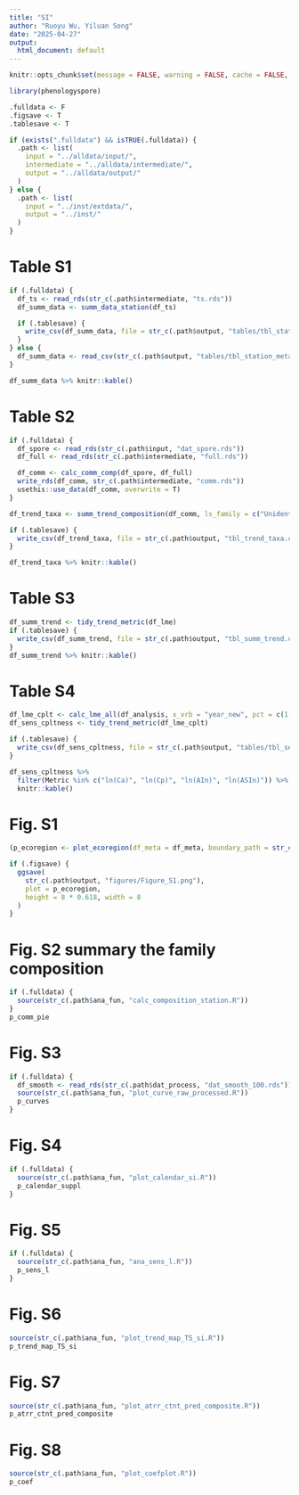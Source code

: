 ```yaml
---
title: "SI"
author: "Ruoyu Wu, Yiluan Song"
date: "2025-04-27"
output:
  html_document: default
---
```


```r
knitr::opts_chunk$set(message = FALSE, warning = FALSE, cache = FALSE, progress = FALSE)

library(phenologyspore)

.fulldata <- F
.figsave <- T
.tablesave <- T

if (exists(".fulldata") && isTRUE(.fulldata)) {
  .path <- list(
    input = "../alldata/input/",
    intermediate = "../alldata/intermediate/",
    output = "../alldata/output/"
  )
} else {
  .path <- list(
    input = "../inst/extdata/",
    output = "../inst/"
  )
}
```

# Table S1
```r
if (.fulldata) {
  df_ts <- read_rds(str_c(.path$intermediate, "ts.rds"))
  df_summ_data <- summ_data_station(df_ts)

  if (.tablesave) {
    write_csv(df_summ_data, file = str_c(.path$output, "tables/tbl_station_meta_data.csv"))
  }
} else {
  df_summ_data <- read_csv(str_c(.path$output, "tables/tbl_station_meta_data.csv"))
}

df_summ_data %>% knitr::kable()
```

# Table S2
```r
if (.fulldata) {
  df_spore <- read_rds(str_c(.path$input, "dat_spore.rds"))
  df_full <- read_rds(str_c(.path$intermediate, "full.rds"))

  df_comm <- calc_comm_comp(df_spore, df_full)
  write_rds(df_comm, str_c(.path$intermediate, "comm.rds"))
  usethis::use_data(df_comm, overwrite = T)
}

df_trend_taxa <- summ_trend_composition(df_comm, ls_family = c("Unidentified", "Cladosporiaceae"))

if (.tablesave) {
  write_csv(df_trend_taxa, file = str_c(.path$output, "tbl_trend_taxa.csv"))
}

df_trend_taxa %>% knitr::kable()
```

# Table S3
```r
df_summ_trend <- tidy_trend_metric(df_lme)
if (.tablesave) {
  write_csv(df_summ_trend, file = str_c(.path$output, "tbl_summ_trend.csv"))
}
df_summ_trend %>% knitr::kable()
```

# Table S4
```r
df_lme_cplt <- calc_lme_all(df_analysis, x_vrb = "year_new", pct = c(1, 0.9, 0.8, 0.7, 0.6))
df_sens_cpltness <- tidy_trend_metric(df_lme_cplt)

if (.tablesave) {
  write_csv(df_sens_cpltness, file = str_c(.path$output, "tables/tbl_sens_cpltness.csv"))
}

df_sens_cpltness %>%
  filter(Metric %in% c("ln(Ca)", "ln(Cp)", "ln(AIn)", "ln(ASIn)")) %>%
  knitr::kable()
```

# Fig. S1

```r
(p_ecoregion <- plot_ecoregion(df_meta = df_meta, boundary_path = str_c(.path$input, "boundary")))

if (.figsave) {
  ggsave(
    str_c(.path$output, "figures/Figure_S1.png"),
    plot = p_ecoregion,
    height = 8 * 0.618, width = 8
  )
}
```

# Fig. S2 summary the family composition
```r
if (.fulldata) {
  source(str_c(.path$ana_fun, "calc_composition_station.R"))
}
p_comm_pie
```

# Fig. S3
```r
if (.fulldata) {
  df_smooth <- read_rds(str_c(.path$dat_process, "dat_smooth_100.rds"))
  source(str_c(.path$ana_fun, "plot_curve_raw_processed.R"))
  p_curves
}
```

# Fig. S4
```r
if (.fulldata) {
  source(str_c(.path$ana_fun, "plot_calendar_si.R"))
  p_calendar_suppl
}
```

# Fig. S5
```r
if (.fulldata) {
  source(str_c(.path$ana_fun, "ana_sens_l.R"))
  p_sens_l
}
```

# Fig. S6
```r
source(str_c(.path$ana_fun, "plot_trend_map_TS_si.R"))
p_trend_map_TS_si
```

# Fig. S7
```r
source(str_c(.path$ana_fun, "plot_atrr_ctnt_pred_composite.R"))
p_atrr_ctnt_pred_composite
```

# Fig. S8
```r
source(str_c(.path$ana_fun, "plot_coefplot.R"))
p_coef
```
